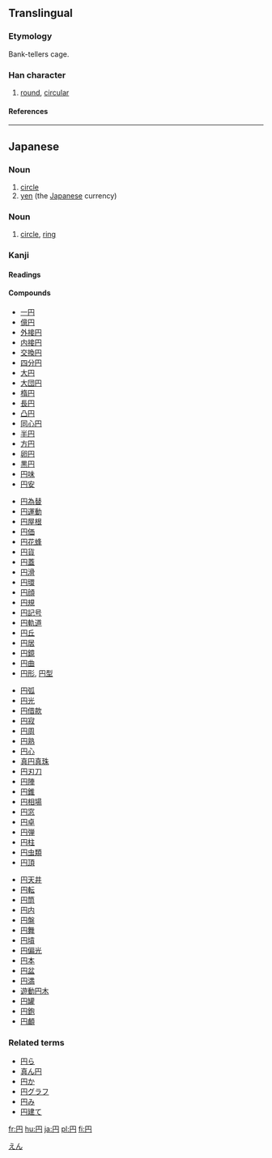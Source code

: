 {{see|圓}}<!-- may be replaced by zh-forms -->

==Translingual==
{{Han stroke| The left-most vertical stroke is done,
from top to bottom.  The top-most horizontal line, <br>
the right-most vertical line and the small line <br>
([[はね]]) at the bottom of it are done as one from, <br>
from top-left going clockwise.  The middle vertical <br>
stroke is done, from top to bottom.  The lower horizontal <br>
stroke is done, from left to right.}}
===Etymology===
Bank-tellers cage.
===Han character===
{{Han char|rn=13|rad=冂|as=02|sn=4|four=|canj=月中一 (BLM)}}
# [[round]], [[circular]]
====References====
{{Han ref|kx=0128.351|dkj=01513|dj=0289.170|hdz=10096.180|uh=5186|ud=20870}}
----

== Japanese ==
===Noun===
{{ja-noun|k|hira=えん|rom=en}}

#[[circle]]
#[[yen]] (the [[Japanese]] currency)
[[Category:ja:Currency|えん]]

===Noun===
{{ja-noun|k|hira=まる|rom=maru}}

#[[circle]], [[ring]]

===Kanji===
{{ja-kanji|grade=1|rs=冂02}}
====Readings====
{{ja-readings|on=[[えん]] ([[en]])|kun=[[まる]] ([[maru]]), [[まるい]] ([[円い]], [[marui]])}}
====Compounds====
{{top4}}
*[[一円]]
*[[億円]]
*[[外接円]]
*[[内接円]]
*[[交換円]]
*[[四分円]]
*[[大円]]
*[[大団円]]
*[[楕円]]
*[[長円]]
*[[凸円]]
*[[同心円]]
*[[半円]]
*[[方円]]
*[[卵円]]
*[[黒円]]
*[[円味]]
*[[円安]]
{{mid4}}
*[[円為替]]
*[[円運動]]
*[[円屋根]]
*[[円価]]
*[[円花蜂]]
*[[円貨]]
*[[円蓋]]
*[[円滑]]
*[[円環]]
*[[円顔]]
*[[円規]]
*[[円記号]]
*[[円軌道]]
*[[円丘]]
*[[円居]]
*[[円鏡]]
*[[円曲]]
*[[円形]], [[円型]]
{{mid4}}
*[[円弧]]
*[[円光]]
*[[円借款]]
*[[円寂]]
*[[円周]]
*[[円熟]]
*[[円心]]
*[[真円真珠]]
*[[円刃刀]]
*[[円陣]]
*[[円錐]]
*[[円相場]]
*[[円窓]]
*[[円卓]]
*[[円弾]]
*[[円柱]]
*[[円虫類]]
*[[円頂]]
{{mid4}}
*[[円天井]]
*[[円転]]
*[[円筒]]
*[[円内]]
*[[円盤]]
*[[円舞]]
*[[円墳]]
*[[円偏光]]
*[[円本]]
*[[円盆]]
*[[円満]]
*[[遊動円木]]
*[[円罐]]
*[[円鉋]]
*[[円顱]]
{{bottom}}

===Related terms===
*[[円ら]]
*[[真ん円]]
*[[円か]]
*[[円グラフ]] 
*[[円み]]
*[[円建て]]

[[fr:円]]
[[hu:円]]
[[ja:円]]
[[pl:円]]
[[fi:円]]